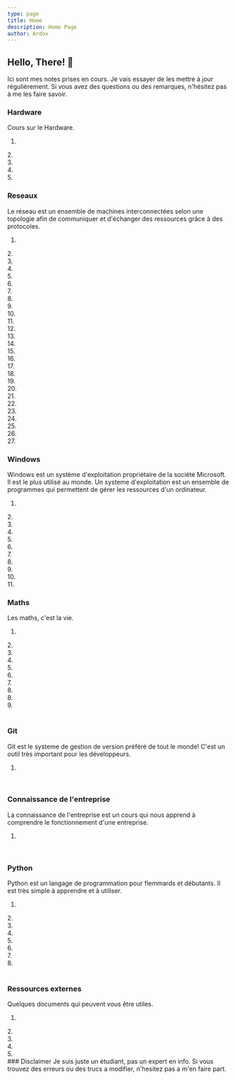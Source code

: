 ```yaml
---
type: page
title: Home
description: Home Page
author: Ardox
---
```


## Hello, There! 👋

Ici sont mes notes prises en cours. Je vais essayer de les mettre à jour régulièrement.  Si vous avez des questions ou des remarques, n'hésitez pas à me les faire savoir.


### Hardware

Cours sur le Hardware. 
<br />
1. <Entry text="L'ordinateur" link="/hardware/ordinateur" level="1" />
<div className="seperator"></div>
2. <Entry text="Les Composants" link="/hardware/Composants" level="1" />
<div className="seperator"></div>
3. <Entry text="L'Architecture et les Bus" link="/hardware/Architecture" level="2" />
<div className="seperator"></div>
4. <Entry text="Systeme de fichiers et BIOS" link="/hardware/BIOS" level="2" />
<div className="seperator"></div>
5. <Entry text="Stockage et Raid" link="/hardware/Stockage" level="3" />
<div className="seperator"></div>


### Reseaux
Le réseau est un ensemble de machines interconnectées selon une topologie afin de communiquer et d'échanger des ressources grâce à des protocoles.
<br />
1. <Entry text="Comment gère-t-on un réseau ?" link="/reseaux/gerer" level="1" />
<div className="seperator"></div>
2. <Entry text="De quels equipements se compose-t-il ?" link="/reseaux/equipements" level="1" />
<div className="seperator" />
3. <Entry text="Comment ces équipements sont-ils connectés entre eux ?" link="/reseaux/connexion" level="3" />
<div className="seperator" />
4. <Entry text="Les différentes topologies" link="/reseaux/topologies" level="2" />
<div className="seperator" />
5. <Entry text="A quelle echelle sont ils déployés ?" link="/reseaux/deploy" level="2" />
<div className="seperator" />
6. <Entry text="Les modeles OSI et TCP/IP" link="/reseaux/osi" level="3" />
<div className="seperator"></div>
7. <Entry text="Etude du reseau avec OSI et TCP/IP" link="/reseaux/etudetcp" level="4" />
<div className="seperator"></div>
8. <Entry text="Les couches OSI" link="/reseaux/couches" level="3" />
<div className="seperator"></div>
9. <Entry text="Le protocole Ethernet" link='/reseaux/ethernet' level="2"/>
<div className="seperator"></div>
10. <Entry text="La table CAM" link='/reseaux/CAM' level="2"/>
<div className="seperator"></div>
11. <Entry text="Half et Full Duplex" link='/reseaux/duplex' level="2"/>
<div className="seperator"></div>
12. <Entry text="Les VLAN" link='/reseaux/vlan' level="1"/>
<div className="seperator"></div>
13. <Entry text="ARP" link='/reseaux/ARP' level="2"/>
<div className="seperator"></div>
14. <Entry text="IPV4 et IPV6" link='/reseaux/ip' level="3"/>
<div className="seperator"></div>
15. <Entry text="Le protocole ICMP" link='/reseaux/icmp' level="1"/>
<div className="seperator"></div>
16. <Entry text="NAT" link='/reseaux/NAT' level="2"/>
<div className="seperator"></div>
17. <Entry text="Routage" link='/reseaux/routage' level="2"/>
<div className="seperator"></div>
18. <Entry text="Les ACL" link='/reseaux/ACL' level="2"/>
<div className="seperator"></div>
19. <Entry text="TCP" link='/reseaux/TCP' level="2"/>
<div className="seperator"></div>
20. <Entry text="UDP" link='/reseaux/UDP' level="2"/>
<div className="seperator"></div>
21. <Entry text="QUIC" link='/reseaux/QUIC' level="2"/>
<div className="seperator"></div>
22. <Entry text="DHCP" link='/reseaux/dhcp' level="2"/>
<div className="seperator"></div>
23. <Entry text="DNS" link='/reseaux/dns' level="2"/>
<div className="seperator"></div>
24. <Entry text="HTTP et HTTPS" link='/reseaux/http' level="2"/>
<div className="seperator"></div>
25. <Entry text="Telnet et SSH" link='/reseaux/telnet' level="1"/>
<div className="seperator"></div>
26. <Entry text="FTP" link='/reseaux/ftp' level="1"/>
<div className="seperator"></div>
27. <Entry text="SMTP, POP et IMAP" link='/reseaux/smtp' level="1"/>
<div className="seperator"></div>


### Windows
Windows est un système d'exploitation propriétaire de la société Microsoft. Il est le plus utilisé au monde.
Un systeme d'exploitation est un ensemble de programmes qui permettent de gérer les ressources d'un ordinateur.
<br />
1. <Entry text="Les bases des OS" link="/windows/bases" level="1" />
<div className="seperator"></div>
2. <Entry text="Les hyperviseurs (VM)" link="/windows/hypervisors" level="1" />
<div className="seperator"></div>
3. <Entry text="Les raccourcis clavier" link="/windows/raccourcis" level="1" />
<div className="seperator"></div>
4. <Entry text="Glossaire" link="/windows/glossaire" level="2" />
<div className="seperator"></div>
5. <Entry text="Les commandes Windows" link="/windows/commandes" level="3" />
<div className="seperator"></div>
6. <Entry text="Les mises a jour" link="/windows/upd" level="2" />
<div className="seperator"></div>
7. <Entry text="Installer une appli" link="/windows/install" level="1" />
<div className="seperator"></div>
8. <Entry text="La base de registre" link="/windows/regedit" level="2" />
<div className="seperator"></div>
9. <Entry text="Les points de restauration" link="/windows/respoint" level="1" />
<div className="seperator"></div>
10. <Entry text="Les permissions NTFS" link="/windows/ntfsperm" level="3" />
<div className="seperator"></div>
11. <Entry text="Les Droits" link="/windows/droits" level="2" />
<div className="seperator"></div>



### Maths
Les maths, c'est la vie.
<br />
1. <Entry text="LaTeX (cours que pour moi)" link="/maths/latex" level="" />
<div className="seperator"></div>
2. <Entry text="Algorithmes" link="/maths/algo" level="3" />
<div className="seperator"></div>
3. <Entry text="Les fonctions Usuelles" link="/maths/usuelles" level="3" />
<div className="seperator"></div>
4. <Entry text="Les fonctions carrées" link="/maths/fonctions2" level="1" />
<div className="seperator"></div>
5. <Entry text="Les fonctions racine carrée" link="/maths/fonctionV2" level="1" />
<div className="seperator"></div>
6. <Entry text="Les fonctions cubes" link="/maths/fonction3" level="1" />
<div className="seperator"></div>
7. <Entry text="Les fonctions inverses" link="/maths/fonctioninv" level="1" />
<div className="seperator"></div>
8. <Entry text="Les Dérivations" link="/maths/derivation" level="3" />
<div className="seperator"></div>
8. <Entry text="Fonction Exponentielle" link="/maths/exp" level="3" />
<div className="seperator"></div>
9. <Entry text="Le Logarithme Népérien" link="/maths/ln" level="3" />
<div className="seperator"></div>
<br />

### Git
Git est le systeme de gestion de version préféré de tout le monde! C'est un outil très important pour les développeurs.
<br />
1. <Entry text="Les bases" link="/git/bases" level="1" />
<div className="seperator"></div>
<br />

### Connaissance de l'entreprise
La connaissance de l'entreprise est un cours qui nous apprend à comprendre le fonctionnement d'une entreprise.
<br />
1. <Entry text="Définition de l'entreprise" link="/entreprise/definition" level="1" />
<div className="seperator"></div>

<br />

### Python
Python est un langage de programmation pour flemmards et débutants. Il est très simple à apprendre et à utiliser.
<br />
1. <Entry text="Le langage Python" link="/python/base" level="1" />
<div className="seperator"></div>
2. <Entry text="Print" link="/python/print" level="5" />
<div className="seperator"></div>
3. <Entry text="Les variables" link="/python/variables" level="1" />
<div className="seperator"></div>
4. <Entry text="Les opérations de base" link="/python/maths" level="1" />
<div className="seperator"></div>
5. <Entry text="Les conditions" link="/python/condi" level="1" />
<div className="seperator"></div>
6. <Entry text="les commentaires" link="/python/comments" level="1" />
<div className="seperator"></div>
7. <Entry text="Les listes" link="/python/list" level="1" />
<div className="seperator"></div>
8. <Entry text="Les fonctions" link="/python/fonctions" level="1" />
<div className="seperator"></div>
<br />


### Ressources externes
Quelques documents qui peuvent vous être utiles.
<br />
1. <Ressource text="Excel: Les fonctions de base" link="https://supdevinci-my.sharepoint.com/:x:/g/personal/adrian_arjoca_supdevinci-edu_fr/EZxwnLfXBBJEkVTZjFLzLJkBv99q2iQb3Cb4CVjo6_yr4Q?e=H4r5ht" format="excel" />
<div className="seperator"></div>
2. <Ressource text="Excel: exo sur les soldes" link="https://supdevinci-my.sharepoint.com/:x:/g/personal/adrian_arjoca_supdevinci-edu_fr/Ee49hLZ2FotOjEYev_zinD8BMqQPW3_J5G0cmYw6M-ri-g?e=mks5lZ" format="excel" />
<div className="seperator"></div>
3. <Ressource text="Excel: exo SI ET OU" link="https://supdevinci-my.sharepoint.com/:x:/g/personal/adrian_arjoca_supdevinci-edu_fr/EbII_sAZlU5NqHUN4u9Y01kBGCvvgM31KrMbBRbS9C4f9A?e=3TbI2E" format="excel" />
<div className="seperator"></div>
4. <Ressource text="Excel: exo sur les graphiques" link="https://supdevinci-my.sharepoint.com/:x:/g/personal/adrian_arjoca_supdevinci-edu_fr/EXoO9jX9n8lMjp465X3lYpABGyFvpOBhlg8gk-58mQhltw?e=816I1C" format="excel" />
<div className="seperator"></div>
5. <Ressource text="Reseaux: Tableaux de découpages" link="https://supdevinci-my.sharepoint.com/:x:/g/personal/adrian_arjoca_supdevinci-edu_fr/EblofMOCzWlGqIwyD-2AaN4BOD0YhyxtblbpSRML9eXN_w?e=eSH4sJ" format="excel"/>

<br />
### Disclaimer
Je suis juste un étudiant, pas un expert en info. Si vous trouvez des erreurs ou des trucs a modifier, n'hesitez pas a m'en faire part.
<div className="seperator" />
